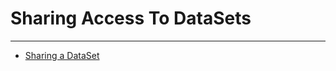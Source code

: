 


Sharing Access To DataSets
==========================
***
* [Sharing a DataSet](..\..\article\sharing_a_dataset\index.qmd)

